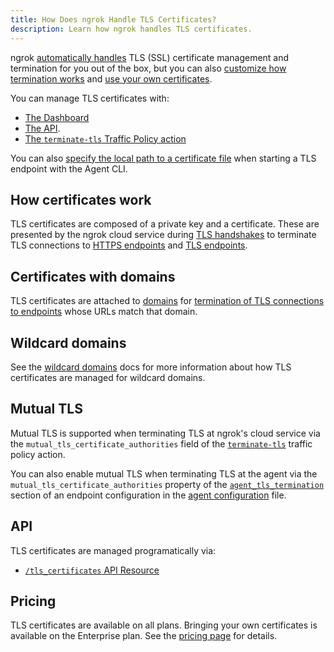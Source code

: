 ```yaml
---
title: How Does ngrok Handle TLS Certificates?
description: Learn how ngrok handles TLS certificates.
---
```


ngrok [automatically handles](/universal-gateway/tls-certificates/what-is-automatic-certificate-management) TLS (SSL) certificate management and termination for you out of the box, but you can also [customize how termination works](/traffic-policy/actions/terminate-tls/) and [use your own certificates](/universal-gateway/tls-certificates/custom-certificates).

You can manage TLS certificates with:

- [The Dashboard](https://dashboard.ngrok.com/tls-certs)
- [The API](/api/resources/tls-certificates/).
- [The `terminate-tls` Traffic Policy action](/traffic-policy/actions/terminate-tls/)

You can also [specify the local path to a certificate file](/agent/cli/#example-10) when starting a TLS endpoint with the Agent CLI.

## How certificates work

TLS certificates are composed of a private key and a certificate. These are presented by the ngrok cloud service during [TLS handshakes](https://en.wikipedia.org/wiki/Transport_Layer_Security#TLS_handshake) to terminate TLS connections to [HTTPS endpoints](/universal-gateway/http) and [TLS endpoints](/universal-gateway/tls).

## Certificates with domains

TLS certificates are attached to [domains](/universal-gateway/domains/what-are-domains/) for [termination of TLS connections to endpoints](/universal-gateway/tls-termination/) whose URLs match that domain.

## Wildcard domains

See the [wildcard domains](/universal-gateway/wildcard-domains/#tls-provisioning) docs for more information about how TLS certificates are managed for wildcard domains.

## Mutual TLS

Mutual TLS is supported when terminating TLS at ngrok's cloud service via the `mutual_tls_certificate_authorities` field of the [`terminate-tls`](/traffic-policy/actions/terminate-tls) traffic policy action.

You can also enable mutual TLS when terminating TLS at the agent via the `mutual_tls_certificate_authorities` property of the [`agent_tls_termination`](/agent/config/v3/#endpoint-configuration-options) section of an endpoint configuration in the [agent configuration](/agent/config/v3/) file.

## API

TLS certificates are managed programatically via:

- [`/tls_certificates` API Resource](/api/resources/tls-certificates/)

## Pricing

TLS certificates are available on all plans. Bringing your own certificates is available on the Enterprise plan. See the [pricing page](https://ngrok.com/pricing) for details.
